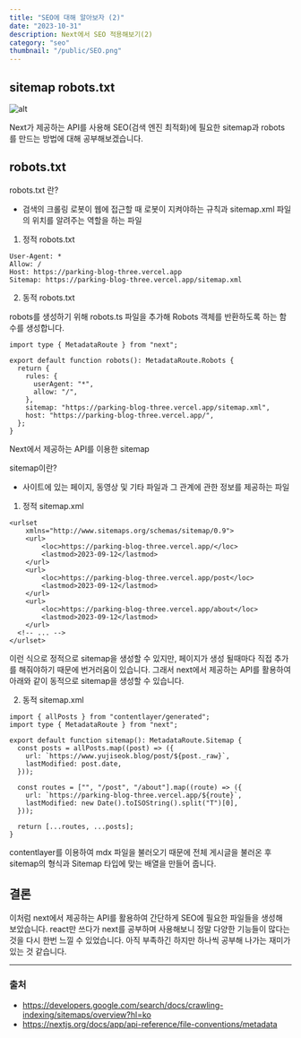```yaml
---
title: "SEO에 대해 알아보자 (2)"
date: "2023-10-31"
description: Next에서 SEO 적용해보기(2)
category: "seo"
thumbnail: "/public/SEO.png"
---
```


## sitemap robots.txt

![alt](https://www.twinword.co.kr/wp-content/uploads/sites/6/2017/03/seo-1.png)

Next가 제공하는 API를 사용해 SEO(검색 엔진 최적화)에 필요한 sitemap과 robots를 만드는 방법에 대해 공부해보겠습니다.

## robots.txt

robots.txt 란?

- 검색의 크롤링 로봇이 웹에 접근할 때 로봇이 지켜야하는 규칙과 sitemap.xml 파일의 위치를 알려주는 역할을 하는 파일

1. 정적 robots.txt

```tsx
User-Agent: *
Allow: /
Host: https://parking-blog-three.vercel.app
Sitemap: https://parking-blog-three.vercel.app/sitemap.xml
```

2. 동적 robots.txt

robots를 생성하기 위해 robots.ts 파일을 추가해 Robots 객체를 반환하도록 하는 함수를 생성합니다.

```tsx
import type { MetadataRoute } from "next";

export default function robots(): MetadataRoute.Robots {
  return {
    rules: {
      userAgent: "*",
      allow: "/",
    },
    sitemap: "https://parking-blog-three.vercel.app/sitemap.xml",
    host: "https://parking-blog-three.vercel.app/",
  };
}
```

Next에서 제공하는 API를 이용한 sitemap

sitemap이란?

- 사이트에 있는 페이지, 동영상 및 기타 파일과 그 관계에 관한 정보를 제공하는 파일

1. 정적 sitemap.xml

```tsx
<urlset
	xmlns="http://www.sitemaps.org/schemas/sitemap/0.9">
	<url>
		<loc>https://parking-blog-three.vercel.app/</loc>
		<lastmod>2023-09-12</lastmod>
	</url>
	<url>
		<loc>https://parking-blog-three.vercel.app/post</loc>
		<lastmod>2023-09-12</lastmod>
	</url>
	<url>
		<loc>https://parking-blog-three.vercel.app/about</loc>
		<lastmod>2023-09-12</lastmod>
	</url>
  <!-- ... -->
</urlset>
```

이런 식으로 정적으로 sitemap을 생성할 수 있지만, 페이지가 생성 될때마다 직접 추가를 해줘야하기 때문에 번거러움이 있습니다.
그래서 next에서 제공하는 API를 활용하여 아래와 같이 동적으로 sitemap을 생성할 수 있습니다.

2. 동적 sitemap.xml

```tsx
import { allPosts } from "contentlayer/generated";
import type { MetadataRoute } from "next";

export default function sitemap(): MetadataRoute.Sitemap {
  const posts = allPosts.map((post) => ({
    url: `https://www.yujiseok.blog/post/${post._raw}`,
    lastModified: post.date,
  }));

  const routes = ["", "/post", "/about"].map((route) => ({
    url: `https://parking-blog-three.vercel.app/${route}`,
    lastModified: new Date().toISOString().split("T")[0],
  }));

  return [...routes, ...posts];
}
```

contentlayer를 이용하여 mdx 파일을 불러오기 때문에 전체 게시글을 불러온 후 sitemap의 형식과 Sitemap 타입에 맞는 배열을 만들어 줍니다.

## 결론

이처럼 next에서 제공하는 API를 활용하여 간단하게 SEO에 필요한 파일들을 생성해 보았습니다.
react만 쓰다가 next를 공부하며 사용해보니 정말 다양한 기능들이 많다는 것을 다시 한번 느낄 수 있었습니다.
아직 부족하긴 하지만 하나씩 공부해 나가는 재미가 있는 것 같습니다.

<hr />

### 출처

- https://developers.google.com/search/docs/crawling-indexing/sitemaps/overview?hl=ko
- https://nextjs.org/docs/app/api-reference/file-conventions/metadata
